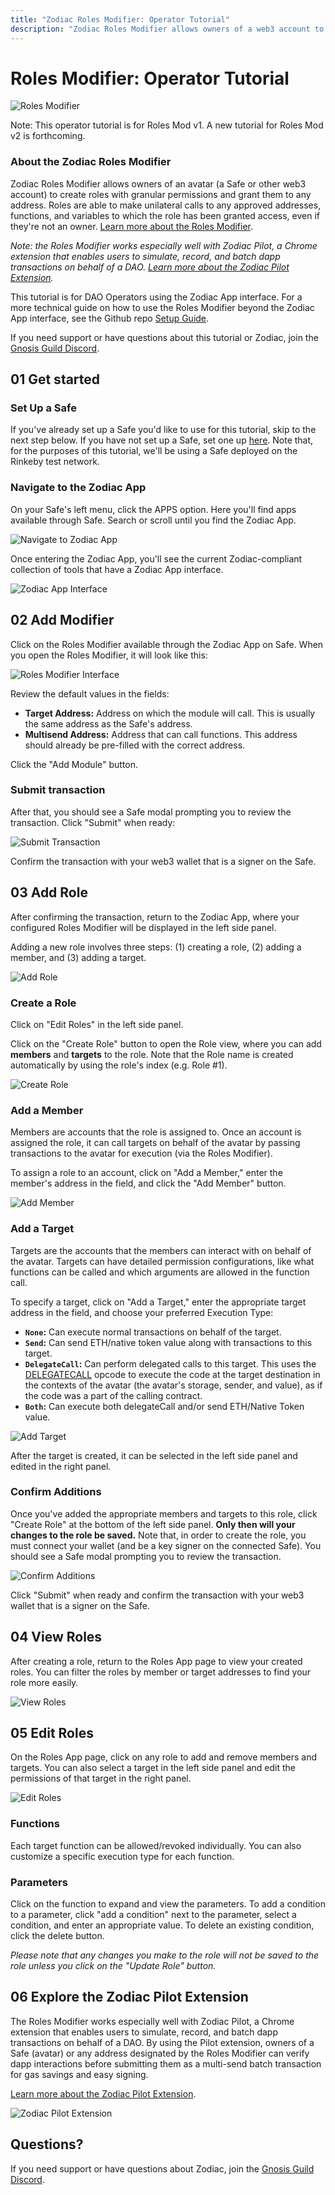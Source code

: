 ```yaml
---
title: "Zodiac Roles Modifier: Operator Tutorial"
description: "Zodiac Roles Modifier allows owners of a web3 account to create roles with granular permissions and grant them to any address."
---
```


# Roles Modifier: Operator Tutorial

![Roles Modifier](/Banner-roles.jpg)

Note: This operator tutorial is for Roles Mod v1. A new tutorial for Roles Mod v2 is forthcoming.

### About the Zodiac Roles Modifier

Zodiac Roles Modifier allows owners of an avatar (a Safe or other web3 account) to create roles with granular permissions and grant them to any address. Roles are able to make unilateral calls to any approved addresses, functions, and variables to which the role has been granted access, even if they're not an owner. [Learn more about the Roles Modifier](/documentation/roles-modifier).

*Note: the Roles Modifier works especially well with Zodiac Pilot, a Chrome extension that enables users to simulate, record, and batch dapp transactions on behalf of a DAO. [Learn more about the Zodiac Pilot Extension](/documentation/pilot-extension).*

This tutorial is for DAO Operators using the Zodiac App interface. For a more technical guide on how to use the Roles Modifier beyond the Zodiac App interface, see the Github repo [Setup Guide](https://github.com/gnosisguild/zodiac-modifier-roles).

If you need support or have questions about this tutorial or Zodiac, join the [Gnosis Guild Discord](https://discord.gnosisguild.org).

## 01 Get started

### Set Up a Safe

If you've already set up a Safe you'd like to use for this tutorial, skip to the next step below. If you have not set up a Safe, set one up [here](https://safe.global). Note that, for the purposes of this tutorial, we'll be using a Safe deployed on the Rinkeby test network.

### Navigate to the Zodiac App

On your Safe's left menu, click the APPS option. Here you'll find apps available through Safe. Search or scroll until you find the Zodiac App.

![Navigate to Zodiac App](/Nav1.png)

Once entering the Zodiac App, you'll see the current Zodiac-compliant collection of tools that have a Zodiac App interface.

![Zodiac App Interface](/Nav2.png)

## 02 Add Modifier

Click on the Roles Modifier available through the Zodiac App on Safe. When you open the Roles Modifier, it will look like this:

![Roles Modifier Interface](/Roles01.png)

Review the default values in the fields:

- **Target Address:** Address on which the module will call. This is usually the same address as the Safe's address.
- **Multisend Address:** Address that can call functions. This address should already be pre-filled with the correct address.

Click the "Add Module" button.

### Submit transaction

After that, you should see a Safe modal prompting you to review the transaction. Click "Submit" when ready:

![Submit Transaction](/Roles02.png)

Confirm the transaction with your web3 wallet that is a signer on the Safe.

## 03 Add Role

After confirming the transaction, return to the Zodiac App, where your configured Roles Modifier will be displayed in the left side panel.

Adding a new role involves three steps: (1) creating a role, (2) adding a member, and (3) adding a target.

![Add Role](/Roles03.png)

### Create a Role

Click on "Edit Roles" in the left side panel.

Click on the "Create Role" button to open the Role view, where you can add **members** and **targets** to the role. Note that the Role name is created automatically by using the role's index (e.g. Role #1).

![Create Role](/Roles05.png)

### Add a Member

Members are accounts that the role is assigned to. Once an account is assigned the role, it can call targets on behalf of the avatar by passing transactions to the avatar for execution (via the Roles Modifier).

To assign a role to an account, click on "Add a Member," enter the member's address in the field, and click the "Add Member" button.

![Add Member](/Roles06.png)

### Add a Target

Targets are the accounts that the members can interact with on behalf of the avatar. Targets can have detailed permission configurations, like what functions can be called and which arguments are allowed in the function call.

To specify a target, click on "Add a Target," enter the appropriate target address in the field, and choose your preferred Execution Type:

- **`None`:** Can execute normal transactions on behalf of the target.
- **`Send`:** Can send ETH/native token value along with transactions to this target.
- **`DelegateCall`:** Can perform delegated calls to this target. This uses the [DELEGATECALL](https://www.evm.codes/#f4) opcode to execute the code at the target destination in the contexts of the avatar (the avatar's storage, sender, and value), as if the code was a part of the calling contract.
- **`Both`:** Can execute both delegateCall and/or send ETH/Native Token value.

![Add Target](/Roles07.png)

After the target is created, it can be selected in the left side panel and edited in the right panel.

### Confirm Additions

Once you've added the appropriate members and targets to this role, click "Create Role" at the bottom of the left side panel. **Only then will your changes to the role be saved.** Note that, in order to create the role, you must connect your wallet (and be a key signer on the connected Safe). You should see a Safe modal prompting you to review the transaction.

![Confirm Additions](/Roles04.png)

Click "Submit" when ready and confirm the transaction with your web3 wallet that is a signer on the Safe.

## 04 View Roles

After creating a role, return to the Roles App page to view your created roles. You can filter the roles by member or target addresses to find your role more easily.

![View Roles](/Roles08.png)

## 05 Edit Roles

On the Roles App page, click on any role to add and remove members and targets. You can also select a target in the left side panel and edit the permissions of that target in the right panel.

![Edit Roles](/Roles09.png)

### Functions

Each target function can be allowed/revoked individually. You can also customize a specific execution type for each function.

### Parameters

Click on the function to expand and view the parameters. To add a condition to a parameter, click "add a condition" next to the parameter, select a condition, and enter an appropriate value. To delete an existing condition, click the delete button.

*Please note that any changes you make to the role will not be saved to the role unless you click on the "Update Role" button.*

## 06 Explore the Zodiac Pilot Extension

The Roles Modifier works especially well with Zodiac Pilot, a Chrome extension that enables users to simulate, record, and batch dapp transactions on behalf of a DAO. By using the Pilot extension, owners of a Safe (avatar) or any address designated by the Roles Modifier can verify dapp interactions before submitting them as a multi-send batch transaction for gas savings and easy signing.

[Learn more about the Zodiac Pilot Extension](/documentation/pilot-extension).

![Zodiac Pilot Extension](/Pilot00.png)

## Questions?

If you need support or have questions about Zodiac, join the [Gnosis Guild Discord](https://discord.gnosisguild.org).
